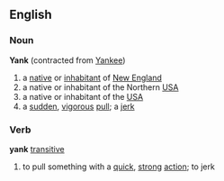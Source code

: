==English==
===Noun===
'''Yank''' (contracted from [[Yankee]])
#a [[native]] or [[inhabitant]] of [[New England]]
#a native or inhabitant of the Northern [[USA]]
#a native or inhabitant of the [[USA]]
#a [[sudden]], [[vigorous]] [[pull]]; a [[jerk]]
===Verb===
'''yank''' [[transitive]]
# to pull something with a [[quick]], [[strong]] [[action]]; to jerk